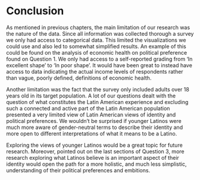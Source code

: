 # Conclusion

As mentioned in previous chapters, the main limitation of our research was the nature of the data. Since all information was collected thorough a survey we only had access to categorical data. This limited the visualizations we could use and also led to somewhat simplified results. An example of this could be found on the analysis of economic health on political preference found on Question 1. We only had access to a self-reported grading from 'In excellent shape' to 'In poor shape'. It would have been great to instead have access to data indicating the actual income levels of respondents rather than vague, poorly defined, definitions of economic health. 

Another limitation was the fact that the survey only included adults over 18 years old in its target population. A lot of our questions dealt with the question of what constitutes the Latin American experience and excluding such a connected and active part of the Latin American population presented a very limited view of Latin American views of identity and political preferences. We wouldn't be surprised if younger Latinos were much more aware of gender-neutral terms to describe their identity and more open to different interpretations of what it means to be a Latino. 

Exploring the views of younger Latinos would be a great topic for future research. Moreover, pointed out on the last sections of Question 3, more research exploring what Latinos believe is an important aspect of their identity would open the path for a more holistic, and much less simplistic, understanding of their political preferences and embitions.   